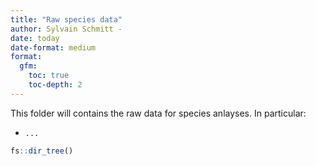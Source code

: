 ```yaml
---
title: "Raw species data"
author: Sylvain Schmitt -
date: today
date-format: medium
format: 
  gfm:
    toc: true
    toc-depth: 2
---
```


This folder will contains the raw data for species anlayses. In particular:

-   `...`

```r
fs::dir_tree()
```
